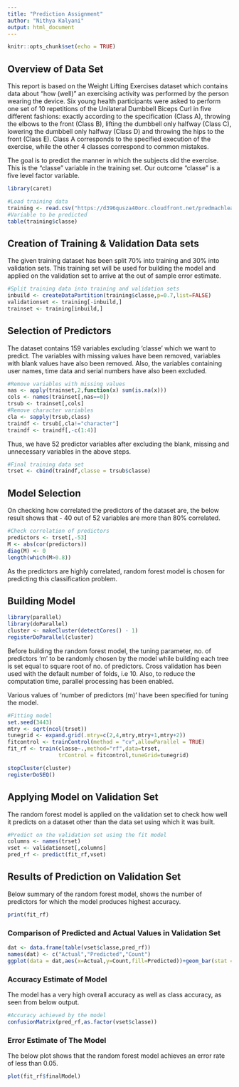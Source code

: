 ```yaml
---
title: "Prediction Assignment"
author: "Nithya Kalyani"
output: html_document
---
```


```r
knitr::opts_chunk$set(echo = TRUE)
```

## Overview of Data Set

This report is based on the Weight Lifting Exercises dataset which contains data about "how (well)" an exercising activity was performed by the person wearing the device.
Six young health participants were asked to perform one set of 10 repetitions of the Unilateral Dumbbell Biceps Curl in five different fashions: exactly according to the specification (Class A), throwing the elbows to the front (Class B), lifting the dumbbell only halfway (Class C), lowering the dumbbell only halfway (Class D) and throwing the hips to the front (Class E). Class A corresponds to the specified execution of the exercise, while the other 4 classes correspond to common mistakes.

The goal is to predict the manner in which the subjects did the exercise. This is the "classe" variable in the training set. Our outcome "classe" is a five level factor variable. 

```r
library(caret)
```
```r
#Load training data
training <- read.csv("https://d396qusza40orc.cloudfront.net/predmachlearn/pml-training.csv")
#Variable to be predicted
table(training$classe)
```

## Creation of Training & Validation Data sets

The given training dataset has been split 70% into training and 30% into validation sets. This training set will be used for building the model and applied on the validation set to arrive at the out of sample error estimate.  

```r
#Split training data into training and validation sets
inbuild <- createDataPartition(training$classe,p=0.7,list=FALSE)
validationset <- training[-inbuild,]
trainset <- training[inbuild,]
```

## Selection of Predictors

The dataset contains 159 variables excluding 'classe' which we want to predict. The variables with missing values have been removed, variables with blank values have also been removed. Also, the variables containing user names, time data and serial numbers have also been excluded.   

```r
#Remove variables with missing values
nas <- apply(trainset,2,function(x) sum(is.na(x)))
cols <- names(trainset[,nas==0])
trsub <- trainset[,cols]
#Remove character variables
cla <- sapply(trsub,class)
traindf <- trsub[,cla!="character"]
traindf <- traindf[,-c(1:4)]
```

Thus, we have 52 predictor variables after excluding the blank, missing and unnecessary variables in the above steps. 

```r
#Final training data set
trset <- cbind(traindf,classe = trsub$classe)
```

## Model Selection

On checking how correlated the predictors of the dataset are, the below result shows that - 40 out of 52 variables are more than 80% correlated. 

```r
#Check correlation of predictors
predictors <- trset[,-53]
M <- abs(cor(predictors))
diag(M) <- 0
length(which(M>0.8))
```

As the predictors are highly correlated, random forest model is chosen for predicting this classification problem. 

## Building Model

```r
library(parallel)
library(doParallel)
cluster <- makeCluster(detectCores() - 1)
registerDoParallel(cluster)
```

Before building the random forest model, the tuning parameter, no. of predictors 'm' to be randomly chosen by the model while building each tree is set equal to square root of no. of predictors. Cross validation has been used with the default number of folds, i.e 10.  Also, to reduce the computation time, parallel processing has been enabled.

Various values of 'number of predictors (m)' have been specified for tuning the model.

```r
#Fitting model
set.seed(3443)
mtry <- sqrt(ncol(trset))
tunegrid <- expand.grid(.mtry=c(2,4,mtry,mtry+1,mtry+2))
fitcontrol <- trainControl(method = "cv",allowParallel = TRUE)
fit_rf <- train(classe~.,method="rf",data=trset,
                trControl = fitcontrol,tuneGrid=tunegrid)
```

```r
stopCluster(cluster)
registerDoSEQ()
```

## Applying Model on Validation Set

The random forest model is applied on the validation set to check how well it predicts on a dataset other than the data set using which it was built. 

```r
#Predict on the validation set using the fit model
columns <- names(trset)
vset <- validationset[,columns]
pred_rf <- predict(fit_rf,vset)
```

## Results of Prediction on Validation Set

Below summary of the random forest model, shows the number of predictors for which the model produces highest accuracy.  

```r
print(fit_rf)
```

### Comparison of Predicted and Actual Values in Validation Set

```r
dat <- data.frame(table(vset$classe,pred_rf))
names(dat) <- c("Actual","Predicted","Count")
ggplot(data = dat,aes(x=Actual,y=Count,fill=Predicted))+geom_bar(stat = "identity",position = "dodge")+labs(title = "Comparison of Actual & Predicted values of 'classe' variable in Validation set",x = "Actual Classification 'classe'",y="No. of observations")
```

### Accuracy Estimate of Model

The model has a very high overall accuracy as well as class accuracy, as seen from below output. 

```r
#Accuracy achieved by the model
confusionMatrix(pred_rf,as.factor(vset$classe))
```

### Error Estimate of The Model

The below plot shows that the random forest model achieves an error rate  of less than 0.05.

```r
plot(fit_rf$finalModel)
```

